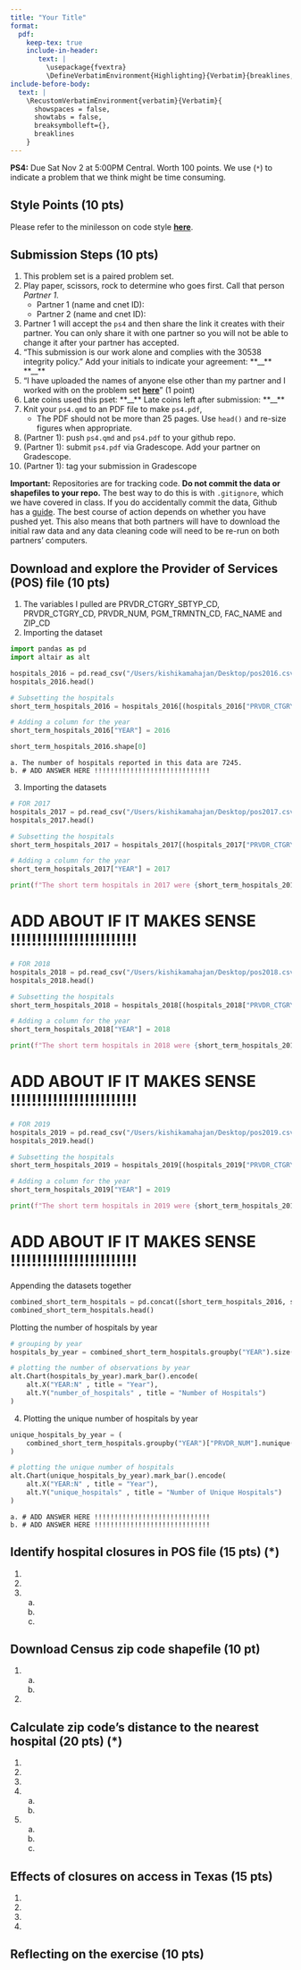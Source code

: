 ```yaml
---
title: "Your Title"
format: 
  pdf:
    keep-tex: true
    include-in-header: 
       text: |
         \usepackage{fvextra}
         \DefineVerbatimEnvironment{Highlighting}{Verbatim}{breaklines,commandchars=\\\{\}}
include-before-body:
  text: |
    \RecustomVerbatimEnvironment{verbatim}{Verbatim}{
      showspaces = false,
      showtabs = false,
      breaksymbolleft={},
      breaklines
    }
---
```


**PS4:** Due Sat Nov 2 at 5:00PM Central. Worth 100 points. 
We use (`*`) to indicate a problem that we think might be time consuming. 
    
## Style Points (10 pts) 
Please refer to the minilesson on code style
**[here](https://uchicago.zoom.us/rec/share/pG_wQ-pHTQrJTmqNn4rcrw5V194M2H2s-2jdy8oVhWHkd_yZt9o162IWurpA-fxU.BIQlSgZLRYctvzp-)**.

## Submission Steps (10 pts)
1. This problem set is a paired problem set.
2. Play paper, scissors, rock to determine who goes first. Call that person *Partner 1*.
    - Partner 1 (name and cnet ID):
    - Partner 2 (name and cnet ID):
3. Partner 1 will accept the `ps4` and then share the link it creates with their partner. You can only share it with one partner so you will not be able to change it after your partner has accepted. 
4. "This submission is our work alone and complies with the 30538 integrity policy." Add your initials to indicate your agreement: \*\*\_\_\*\* \*\*\_\_\*\*
5. "I have uploaded the names of anyone else other than my partner and I worked with on the problem set **[here](https://docs.google.com/forms/d/185usrCREQaUbvAXpWhChkjghdGgmAZXA3lPWpXLLsts/edit)**"  (1 point)
6. Late coins used this pset: \*\*\_\_\*\* Late coins left after submission: \*\*\_\_\*\*
7. Knit your `ps4.qmd` to an PDF file to make `ps4.pdf`, 
    * The PDF should not be more than 25 pages. Use `head()` and re-size figures when appropriate. 
8. (Partner 1): push  `ps4.qmd` and `ps4.pdf` to your github repo.
9. (Partner 1): submit `ps4.pdf` via Gradescope. Add your partner on Gradescope.
10. (Partner 1): tag your submission in Gradescope

**Important:** Repositories are for tracking code. **Do not commit the data or shapefiles to your repo.** The best way to do this is with `.gitignore`, which we have covered in class. If you do accidentally commit the data, Github has a [guide](https://docs.github.com/en/repositories/working-with-files/managing-large-files/about-large-files-on-github#removing-files-from-a-repositorys-history). The best course of action depends on whether you have pushed yet. This also means that both partners will have to download the initial raw data and any data cleaning code will need to be re-run on both partners' computers. 

## Download and explore the Provider of Services (POS) file (10 pts)

1. The variables I pulled are PRVDR_CTGRY_SBTYP_CD, PRVDR_CTGRY_CD, PRVDR_NUM, PGM_TRMNTN_CD, FAC_NAME and ZIP_CD
2. Importing the dataset

```python
import pandas as pd
import altair as alt
```

```python
hospitals_2016 = pd.read_csv("/Users/kishikamahajan/Desktop/pos2016.csv")
hospitals_2016.head()

# Subsetting the hospitals
short_term_hospitals_2016 = hospitals_2016[(hospitals_2016["PRVDR_CTGRY_CD"] == 1) & (hospitals_2016["PRVDR_CTGRY_SBTYP_CD"] == 1)]

# Adding a column for the year
short_term_hospitals_2016["YEAR"] = 2016

short_term_hospitals_2016.shape[0]
```

    a. The number of hospitals reported in this data are 7245. 
    b. # ADD ANSWER HERE !!!!!!!!!!!!!!!!!!!!!!!!!!!!!

3. Importing the datasets
```python
# FOR 2017
hospitals_2017 = pd.read_csv("/Users/kishikamahajan/Desktop/pos2017.csv")
hospitals_2017.head()

# Subsetting the hospitals
short_term_hospitals_2017 = hospitals_2017[(hospitals_2017["PRVDR_CTGRY_CD"] == 1) & (hospitals_2017["PRVDR_CTGRY_SBTYP_CD"] == 1)]

# Adding a column for the year
short_term_hospitals_2017["YEAR"] = 2017

print(f"The short term hospitals in 2017 were {short_term_hospitals_2017.shape[0]}")
```

# ADD ABOUT IF IT MAKES SENSE !!!!!!!!!!!!!!!!!!!!!!!!

```python
# FOR 2018
hospitals_2018 = pd.read_csv("/Users/kishikamahajan/Desktop/pos2018.csv" , encoding="ISO-8859-1")
hospitals_2018.head()

# Subsetting the hospitals
short_term_hospitals_2018 = hospitals_2018[(hospitals_2018["PRVDR_CTGRY_CD"] == 1) & (hospitals_2018["PRVDR_CTGRY_SBTYP_CD"] == 1)]

# Adding a column for the year
short_term_hospitals_2018["YEAR"] = 2018

print(f"The short term hospitals in 2018 were {short_term_hospitals_2018.shape[0]}")
```

# ADD ABOUT IF IT MAKES SENSE !!!!!!!!!!!!!!!!!!!!!!!!

```python
# FOR 2019
hospitals_2019 = pd.read_csv("/Users/kishikamahajan/Desktop/pos2019.csv" , encoding="ISO-8859-1")
hospitals_2019.head()

# Subsetting the hospitals
short_term_hospitals_2019 = hospitals_2019[(hospitals_2019["PRVDR_CTGRY_CD"] == 1) & (hospitals_2019["PRVDR_CTGRY_SBTYP_CD"] == 1)]

# Adding a column for the year
short_term_hospitals_2019["YEAR"] = 2019

print(f"The short term hospitals in 2019 were {short_term_hospitals_2019.shape[0]}")
```

# ADD ABOUT IF IT MAKES SENSE !!!!!!!!!!!!!!!!!!!!!!!!

Appending the datasets together
```python
combined_short_term_hospitals = pd.concat([short_term_hospitals_2016, short_term_hospitals_2017, short_term_hospitals_2018, short_term_hospitals_2019], ignore_index=True)
combined_short_term_hospitals.head()
```

Plotting the number of hospitals by year
```python
# grouping by year
hospitals_by_year = combined_short_term_hospitals.groupby("YEAR").size().reset_index(name = "number_of_hospitals")

# plotting the number of observations by year
alt.Chart(hospitals_by_year).mark_bar().encode(
    alt.X("YEAR:N" , title = "Year"),
    alt.Y("number_of_hospitals" , title = "Number of Hospitals")
)
```


4. Plotting the unique number of hospitals by year
```python
unique_hospitals_by_year = (
    combined_short_term_hospitals.groupby("YEAR")["PRVDR_NUM"].nunique().reset_index(name = "unique_hospitals")
)

# plotting the unique number of hospitals
alt.Chart(unique_hospitals_by_year).mark_bar().encode(
    alt.X("YEAR:N" , title = "Year"),
    alt.Y("unique_hospitals" , title = "Number of Unique Hospitals")
)
```

    a. # ADD ANSWER HERE !!!!!!!!!!!!!!!!!!!!!!!!!!!!!
    b. # ADD ANSWER HERE !!!!!!!!!!!!!!!!!!!!!!!!!!!!!

## Identify hospital closures in POS file (15 pts) (*)

1. 
2. 
3. 
    a.
    b.
    c.

## Download Census zip code shapefile (10 pt) 

1. 
    a.
    b. 
2. 

## Calculate zip code’s distance to the nearest hospital (20 pts) (*)

1. 
2. 
3. 
4. 
    a.
    b.
5. 
    a.
    b.
    c.
    
## Effects of closures on access in Texas (15 pts)

1. 
2. 
3. 
4. 

## Reflecting on the exercise (10 pts) 
